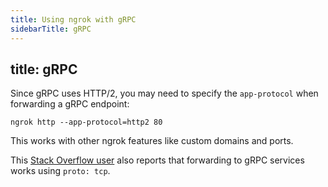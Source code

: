 ```yaml
---
title: Using ngrok with gRPC
sidebarTitle: gRPC
---
```


title: gRPC
---


Since gRPC uses HTTP/2, you may need to specify the `app-protocol` when forwarding a gRPC endpoint:

`ngrok http --app-protocol=http2 80`

This works with other ngrok features like custom domains and ports.

This [Stack Overflow user](https://stackoverflow.com/a/59555606/7282727) also reports that forwarding to gRPC services works using `proto: tcp`.
